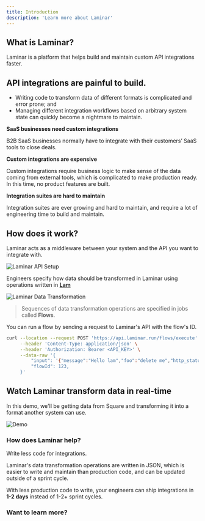 ```yaml
---
title: Introduction
description: 'Learn more about Laminar'
---
```


## What is Laminar?

Laminar is a platform that helps build and maintain custom API integrations faster.

## API integrations are painful to build.

- Writing code to transform data of different formats is complicated and error prone; and
- Managing different integration workflows based on arbitrary system state can quickly become a nightmare to maintain.

**SaaS businesses need custom integrations**

B2B SaaS businesses normally have to integrate with their customers’ SaaS tools to close deals.

**Custom integrations are expensive**

Custom integrations require business logic to make sense of the data coming from external tools, which is complicated to make production ready. In this time, no product features are built.

**Integration suites are hard to maintain**

Integration suites are ever growing and hard to maintain, and require a lot of engineering time to build and maintain.

## How does it work?

Laminar acts as a middleware between your system and the API you want to integrate with.

![Laminar API Setup](https://github.com/laminar-run/public-assets/blob/main/pipeline-demo.gif?raw=true)

Engineers specify how data should be transformed in Laminar using operations written in [**Lam**](/lam/introduction)

![Laminar Data Transformation](https://github.com/laminar-run/public-assets/blob/main/editor.png?raw=true)

> Sequences of data transformation operations are specified in jobs called **Flows**.

You can run a flow by sending a request to Laminar's API with the flow's ID.

```bash
curl --location --request POST 'https://api.laminar.run/flows/execute' \
     --header 'Content-Type: application/json' \
     --header 'Authorization: Bearer <API_KEY>' \
     --data-raw '{
         "input": '{"message":"Hello lam","foo":"delete me","http_status":"200"}'
         "flowId": 123,
     }'
```

## Watch Laminar transform data in real-time

In this demo, we'll be getting data from Square and transforming it into a format another system can use.

![Demo](https://github.com/laminar-run/public-assets/blob/main/demo.gif?raw=true)

### How does Laminar help?

Write less code for integrations.

Laminar's data transformation operations are written in JSON, which is easier to write and maintain than production code, and can be updated outside of a sprint cycle.

With less production code to write, your engineers can ship integrations in **1-2 days** instead of 1-2+ sprint cycles.

### Want to learn more?

<CardGroup>
    <Card
        title="Book A Demo"
        icon="square-code"
        href="https://calendly.com/faiz-laminar/30min"
    ></Card>
    <Card title="Get In Touch" icon="envelope" href="mailto:connect@laminar.run"></Card>
</CardGroup>